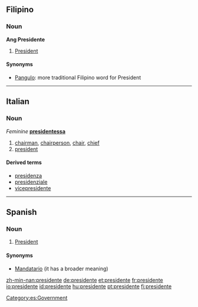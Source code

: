 ==Filipino==
===Noun===
'''Ang Presidente'''
#[[President]]
====Synonyms====
*[[Pangulo]]: more traditional Filipino word for President

----
==Italian==
{{wikipedia|lang=it}}
===Noun===
{{it-noun|president|m|e|i}} ''Feminine'' '''[[presidentessa]]'''

# [[chairman]], [[chairperson]], [[chair]], [[chief]]
# [[president]]

====Derived terms====
*[[presidenza]]
*[[presidenziale]]
*[[vicepresidente]]
----

==Spanish==
===Noun===
{{es-noun-mf|f=presidenta}}
#[[president|President]]

====Synonyms====
*[[Mandatario]] (it has a broader meaning)

[[Category:es:Government]]

[[zh-min-nan:presidente]]
[[de:presidente]]
[[et:presidente]]
[[fr:presidente]]
[[io:presidente]]
[[id:presidente]]
[[hu:presidente]]
[[pt:presidente]]
[[fi:presidente]]